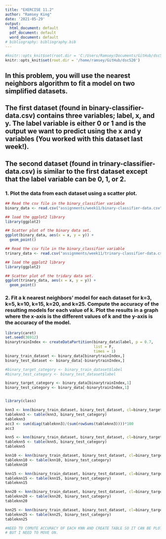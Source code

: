 ```yaml
---
title: "EXERCISE 11.2"
author: "Ramsey King"
date: '2021-05-29'
output:
  html_document: default
  pdf_document: default
  word_document: default
# bibliography: bibliography.bib
---
```


```r
#knitr::opts_knit$set(root.dir = 'C:/Users/Ramsey/Documents/GitHub/dsc520/')
knitr::opts_knit$set(root.dir = '/home/ramsey/GitHub/dsc520')
```

## In this problem, you will use the nearest neighbors algorithm to fit a model on two simplified datasets. 

## The first dataset (found in binary-classifier-data.csv) contains three variables; label, x, and y. The label variable is either 0 or 1 and is the output we want to predict using the x and y variables (You worked with this dataset last week!). 

## The second dataset (found in trinary-classifier-data.csv) is similar to the first dataset except that the label variable can be 0, 1, or 2.

### 1. Plot the data from each dataset using a scatter plot.

```r
## Read the csv file in the binary_classifier variable
binary_data <- read.csv("assignments/week11/binary-classifier-data.csv")

## load the ggplot2 library
library(ggplot2)

## Scatter plot of the binary data set.
ggplot(binary_data, aes(x = x, y = y)) +
  geom_point()
```
```r
## Read the csv file in the binary_classifier variable
trinary_data <- read.csv("assignments/week11/trinary-classifier-data.csv")

## load the ggplot2 library
library(ggplot2)

## Scatter plot of the tridary data set.
ggplot(trinary_data, aes(x = x, y = y)) +
  geom_point()
```


### 2. Fit a k nearest neighbors’ model for each dataset for k=3, k=5, k=10, k=15, k=20, and k=25. Compute the accuracy of the resulting models for each value of k. Plot the results in a graph where the x-axis is the different values of k and the y-axis is the accuracy of the model.

```r
library(caret)
set.seed(36912)
binarytrainIndex <- createDataPartition(binary_data$label, p = 0.7,
                                        list = F,
                                        times = 1)
binary_train_dataset <- binary_data[binarytrainIndex,]
binary_test_dataset <- binary_data[-binarytrainIndex,]

#binary_target_category <- binary_train_dataset$label
#binary_test_category <- binary_test_dataset$label

binary_target_category <- binary_data[binarytrainIndex,1]
binary_test_category <- binary_data[-binarytrainIndex,1]


library(class)

knn3 <- knn(binary_train_dataset, binary_test_dataset, cl=binary_target_category,k=3)
tableknn3 <- table(knn3, binary_test_category)
tableknn3
acc3 <- sum(diag(tableknn3)/(sum(rowSums(tableknn3))))*100
acc3

knn5 <- knn(binary_train_dataset, binary_test_dataset, cl=binary_target_category,k=5)
tableknn5 <- table(knn5, binary_test_category)
tableknn5

knn10 <- knn(binary_train_dataset, binary_test_dataset, cl=binary_target_category,k=10)
tableknn10 <- table(knn10, binary_test_category)
tableknn10

knn15 <- knn(binary_train_dataset, binary_test_dataset, cl=binary_target_category,k=15)
tableknn15 <- table(knn15, binary_test_category)
tableknn15

knn20 <- knn(binary_train_dataset, binary_test_dataset, cl=binary_target_category,k=20)
tableknn20 <- table(knn20, binary_test_category)
tableknn20

knn25 <- knn(binary_train_dataset, binary_test_dataset, cl=binary_target_category,k=25)
tableknn25 <- table(knn25, binary_test_category)
tableknn25

#NEED TO COMUTE ACCURACY OF EACH KNN AND CREATE TABLE SO IT CAN BE PLOTTED.  THIS SEEMS OFF BECAUSE OF THE HIGH ACCURACY OF EACH MODEL
# BUT I NEED TO MOVE ON.

```